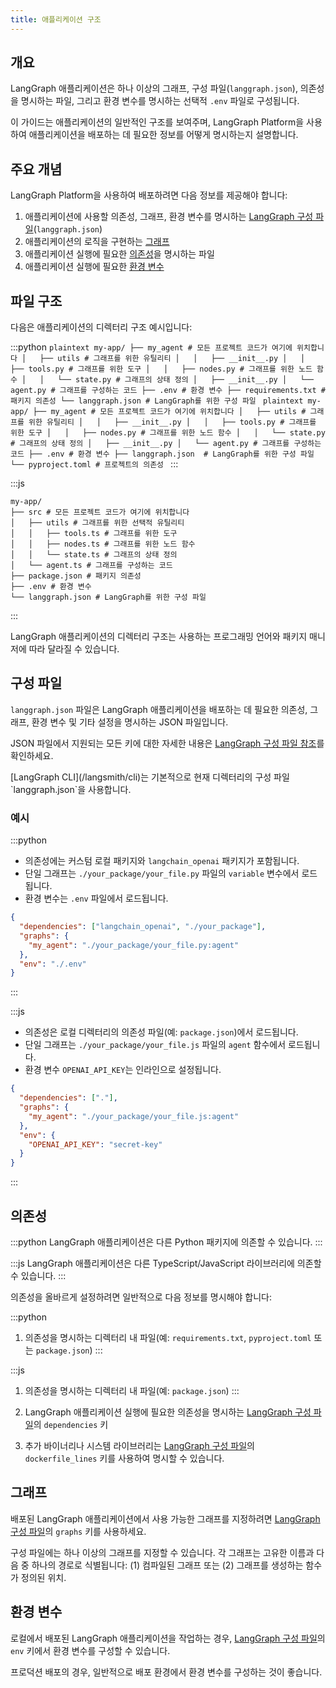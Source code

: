 ```yaml
---
title: 애플리케이션 구조
---
```



<AlphaCallout />

## 개요

LangGraph 애플리케이션은 하나 이상의 그래프, 구성 파일(`langgraph.json`), 의존성을 명시하는 파일, 그리고 환경 변수를 명시하는 선택적 `.env` 파일로 구성됩니다.

이 가이드는 애플리케이션의 일반적인 구조를 보여주며, LangGraph Platform을 사용하여 애플리케이션을 배포하는 데 필요한 정보를 어떻게 명시하는지 설명합니다.

## 주요 개념

LangGraph Platform을 사용하여 배포하려면 다음 정보를 제공해야 합니다:

1. 애플리케이션에 사용할 의존성, 그래프, 환경 변수를 명시하는 [LangGraph 구성 파일](#configuration-file-concepts)(`langgraph.json`)
2. 애플리케이션의 로직을 구현하는 [그래프](#graphs)
3. 애플리케이션 실행에 필요한 [의존성](#dependencies)을 명시하는 파일
4. 애플리케이션 실행에 필요한 [환경 변수](#environment-variables)

## 파일 구조

다음은 애플리케이션의 디렉터리 구조 예시입니다:

:::python
<Tabs>
    <Tab title="Python (requirements.txt)">
    ```plaintext
    my-app/
    ├── my_agent # 모든 프로젝트 코드가 여기에 위치합니다
    │   ├── utils # 그래프를 위한 유틸리티
    │   │   ├── __init__.py
    │   │   ├── tools.py # 그래프를 위한 도구
    │   │   ├── nodes.py # 그래프를 위한 노드 함수
    │   │   └── state.py # 그래프의 상태 정의
    │   ├── __init__.py
    │   └── agent.py # 그래프를 구성하는 코드
    ├── .env # 환경 변수
    ├── requirements.txt # 패키지 의존성
    └── langgraph.json # LangGraph를 위한 구성 파일
    ```
    </Tab>
    <Tab title="Python (pyproject.toml)">
    ```plaintext
    my-app/
    ├── my_agent # 모든 프로젝트 코드가 여기에 위치합니다
    │   ├── utils # 그래프를 위한 유틸리티
    │   │   ├── __init__.py
    │   │   ├── tools.py # 그래프를 위한 도구
    │   │   ├── nodes.py # 그래프를 위한 노드 함수
    │   │   └── state.py # 그래프의 상태 정의
    │   ├── __init__.py
    │   └── agent.py # 그래프를 구성하는 코드
    ├── .env # 환경 변수
    ├── langgraph.json  # LangGraph를 위한 구성 파일
    └── pyproject.toml # 프로젝트의 의존성
    ```
    </Tab>
</Tabs>
:::

:::js
```plaintext
my-app/
├── src # 모든 프로젝트 코드가 여기에 위치합니다
│   ├── utils # 그래프를 위한 선택적 유틸리티
│   │   ├── tools.ts # 그래프를 위한 도구
│   │   ├── nodes.ts # 그래프를 위한 노드 함수
│   │   └── state.ts # 그래프의 상태 정의
│   └── agent.ts # 그래프를 구성하는 코드
├── package.json # 패키지 의존성
├── .env # 환경 변수
└── langgraph.json # LangGraph를 위한 구성 파일
```
:::

<Note>
LangGraph 애플리케이션의 디렉터리 구조는 사용하는 프로그래밍 언어와 패키지 매니저에 따라 달라질 수 있습니다.
</Note>

<a id="configuration-file-concepts"></a>
## 구성 파일

`langgraph.json` 파일은 LangGraph 애플리케이션을 배포하는 데 필요한 의존성, 그래프, 환경 변수 및 기타 설정을 명시하는 JSON 파일입니다.

JSON 파일에서 지원되는 모든 키에 대한 자세한 내용은 [LangGraph 구성 파일 참조](/langsmith/cli#configuration-file)를 확인하세요.

<Tip>
[LangGraph CLI](/langsmith/cli)는 기본적으로 현재 디렉터리의 구성 파일 `langgraph.json`을 사용합니다.
</Tip>

### 예시

:::python
* 의존성에는 커스텀 로컬 패키지와 `langchain_openai` 패키지가 포함됩니다.
* 단일 그래프는 `./your_package/your_file.py` 파일의 `variable` 변수에서 로드됩니다.
* 환경 변수는 `.env` 파일에서 로드됩니다.

```json
{
  "dependencies": ["langchain_openai", "./your_package"],
  "graphs": {
    "my_agent": "./your_package/your_file.py:agent"
  },
  "env": "./.env"
}
```
:::

:::js
* 의존성은 로컬 디렉터리의 의존성 파일(예: `package.json`)에서 로드됩니다.
* 단일 그래프는 `./your_package/your_file.js` 파일의 `agent` 함수에서 로드됩니다.
* 환경 변수 `OPENAI_API_KEY`는 인라인으로 설정됩니다.

```json
{
  "dependencies": ["."],
  "graphs": {
    "my_agent": "./your_package/your_file.js:agent"
  },
  "env": {
    "OPENAI_API_KEY": "secret-key"
  }
}
```
:::

## 의존성

:::python
LangGraph 애플리케이션은 다른 Python 패키지에 의존할 수 있습니다.
:::

:::js
LangGraph 애플리케이션은 다른 TypeScript/JavaScript 라이브러리에 의존할 수 있습니다.
:::

의존성을 올바르게 설정하려면 일반적으로 다음 정보를 명시해야 합니다:

:::python
1. 의존성을 명시하는 디렉터리 내 파일(예: `requirements.txt`, `pyproject.toml` 또는 `package.json`)
:::

:::js
1. 의존성을 명시하는 디렉터리 내 파일(예: `package.json`)
:::

2. LangGraph 애플리케이션 실행에 필요한 의존성을 명시하는 [LangGraph 구성 파일](#configuration-file-concepts)의 `dependencies` 키
3. 추가 바이너리나 시스템 라이브러리는 [LangGraph 구성 파일](#configuration-file-concepts)의 `dockerfile_lines` 키를 사용하여 명시할 수 있습니다.

## 그래프

배포된 LangGraph 애플리케이션에서 사용 가능한 그래프를 지정하려면 [LangGraph 구성 파일](#configuration-file-concepts)의 `graphs` 키를 사용하세요.

구성 파일에는 하나 이상의 그래프를 지정할 수 있습니다. 각 그래프는 고유한 이름과 다음 중 하나의 경로로 식별됩니다: (1) 컴파일된 그래프 또는 (2) 그래프를 생성하는 함수가 정의된 위치.

## 환경 변수

로컬에서 배포된 LangGraph 애플리케이션을 작업하는 경우, [LangGraph 구성 파일](#configuration-file-concepts)의 `env` 키에서 환경 변수를 구성할 수 있습니다.

프로덕션 배포의 경우, 일반적으로 배포 환경에서 환경 변수를 구성하는 것이 좋습니다.
